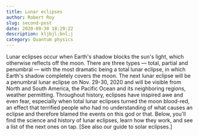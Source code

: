 ```yaml
---
title: Lunar eclipses
author: Robert Roy
slug: second-post
date: 2020-09-30 18:29:22
description: kljbjl;bnl;j
category: Quantum physics
---
```


Lunar eclipses occur when Earth's shadow blocks the sun's light, which otherwise reflects off the moon. There are three types — total, partial and penumbral — with the most dramatic being a total lunar eclipse, in which Earth's shadow completely covers the moon. The next lunar eclipse will be a penumbral lunar eclipse on Nov. 29-30, 2020 and will be visible from North and South America, the Pacific Ocean and its neighboring regions, weather permitting.
Throughout history, eclipses have inspired awe and even fear, especially when total lunar eclipses turned the moon blood-red, an effect that terrified people who had no understanding of what causes an eclipse and therefore blamed the events on this god or that. Below, you'll find the science and history of lunar eclipses, learn how they work, and see a list of the next ones on tap. [See also our guide to solar eclipses.]
